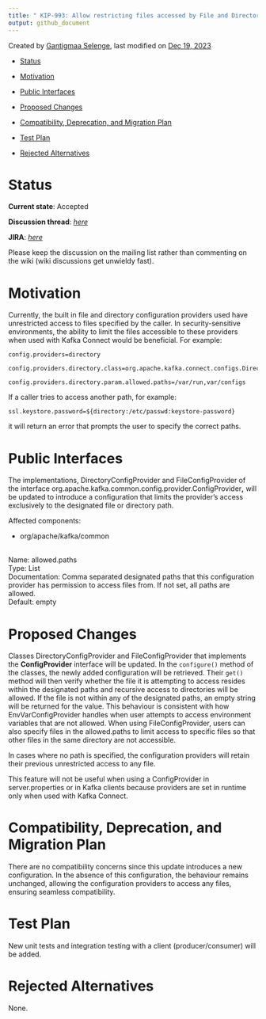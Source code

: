 ```yaml
---
title: " KIP-993: Allow restricting files accessed by File and Directory ConfigProviders"
output: github_document
---
```


Created by [Gantigmaa Selenge](https://cwiki.apache.org/confluence/display/~tina.selenge), last modified on [Dec 19, 2023](https://cwiki.apache.org/confluence/pages/diffpagesbyversion.action?pageId=276105778&selectedPageVersions=9&selectedPageVersions=10 "Show changes")

-   [Status](https://cwiki.apache.org/confluence/display/KAFKA/KIP-993%3A+Allow+restricting+files+accessed+by+File+and+Directory+ConfigProviders#KIP993:AllowrestrictingfilesaccessedbyFileandDirectoryConfigProviders-Status)

-   [Motivation](https://cwiki.apache.org/confluence/display/KAFKA/KIP-993%3A+Allow+restricting+files+accessed+by+File+and+Directory+ConfigProviders#KIP993:AllowrestrictingfilesaccessedbyFileandDirectoryConfigProviders-Motivation)

-   [Public Interfaces](https://cwiki.apache.org/confluence/display/KAFKA/KIP-993%3A+Allow+restricting+files+accessed+by+File+and+Directory+ConfigProviders#KIP993:AllowrestrictingfilesaccessedbyFileandDirectoryConfigProviders-PublicInterfaces)

-   [Proposed Changes](https://cwiki.apache.org/confluence/display/KAFKA/KIP-993%3A+Allow+restricting+files+accessed+by+File+and+Directory+ConfigProviders#KIP993:AllowrestrictingfilesaccessedbyFileandDirectoryConfigProviders-ProposedChanges)

-   [Compatibility, Deprecation, and Migration Plan](https://cwiki.apache.org/confluence/display/KAFKA/KIP-993%3A+Allow+restricting+files+accessed+by+File+and+Directory+ConfigProviders#KIP993:AllowrestrictingfilesaccessedbyFileandDirectoryConfigProviders-Compatibility,Deprecation,andMigrationPlan)

-   [Test Plan](https://cwiki.apache.org/confluence/display/KAFKA/KIP-993%3A+Allow+restricting+files+accessed+by+File+and+Directory+ConfigProviders#KIP993:AllowrestrictingfilesaccessedbyFileandDirectoryConfigProviders-TestPlan)

-   [Rejected Alternatives](https://cwiki.apache.org/confluence/display/KAFKA/KIP-993%3A+Allow+restricting+files+accessed+by+File+and+Directory+ConfigProviders#KIP993:AllowrestrictingfilesaccessedbyFileandDirectoryConfigProviders-RejectedAlternatives)

# Status

**Current state**: Accepted

**Discussion thread**: [*here*](https://lists.apache.org/thread/7931thc3m58wbnvswxv4osy4nn3qkb3j)*\
*

**JIRA**: [*here*](https://issues.apache.org/jira/browse/KAFKA-14822) *\
*

Please keep the discussion on the mailing list rather than commenting on the wiki (wiki discussions get unwieldy fast).

# Motivation

Currently,
the built in file and directory configuration providers used have
unrestricted access to files specified by the caller. In
security-sensitive environments, the ability to limit the files
accessible to these providers when used with Kafka Connect would be
beneficial. For example:

```         
config.providers=directory

config.providers.directory.class=org.apache.kafka.connect.configs.DirectoryConfigProvider

config.providers.directory.param.allowed.paths=/var/run,var/configs
```

If a caller tries to access another path, for example:

```         
ssl.keystore.password=${directory:/etc/passwd:keystore-password}
```

it will return an error that prompts the user to specify the correct paths.

# Public Interfaces

The implementations, DirectoryConfigProvider and FileConfigProvider of the interface org.apache.kafka.common.config.provider.ConfigProvider**,** will
be updated to introduce a configuration that limits the provider’s
access exclusively to the designated file or directory path. 

Affected components:

-   org/apache/kafka/common

\
Name: allowed.paths\
Type: List\
Documentation:
Comma separated designated paths that this configuration provider has
permission to access files from. If not set, all paths are allowed.\
Default: empty

# Proposed Changes

Classes DirectoryConfigProvider and FileConfigProvider that implements the **ConfigProvider** interface will be updated. In the `configure()` method of the classes, the newly added configuration will be retrieved. Their `get()`
method will then verify whether the file it is attempting to access
resides within the designated paths and recursive access to directories
will be allowed. If the file is not within any of the designated paths,
an empty string will be returned for the value. This behaviour is
consistent with how EnvVarConfigProvider handles when user attempts to access environment variables that are not allowed. When
using FileConfigProvider, users can also specify files in the
allowed.paths to limit access to specific files so that other files in
the same directory are not accessible.

In cases where no path is specified, the configuration providers will retain their previous unrestricted access to any file.

This feature will not be useful when using a ConfigProvider in server.properties or in Kafka clients because providers are set in runtime only when used with Kafka Connect. 

# Compatibility, Deprecation, and Migration Plan

There
are no compatibility concerns since this update introduces a new
configuration. In the absence of this configuration, the behaviour
remains unchanged, allowing the configuration providers to access any
files, ensuring seamless compatibility.

# Test Plan

New unit tests and integration testing with a client (producer/consumer) will be added. 

# Rejected Alternatives

None.
